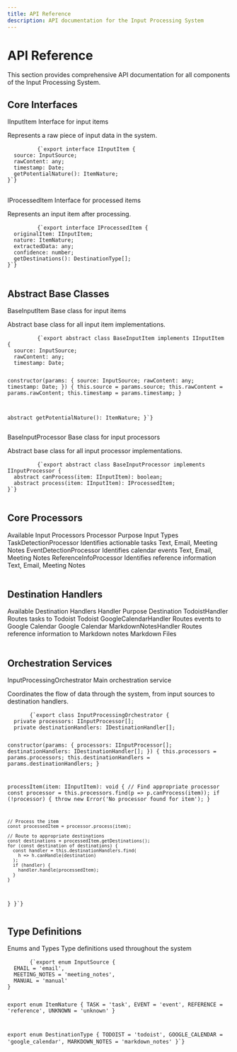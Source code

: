 ```yaml
---
title: API Reference
description: API documentation for the Input Processing System
---
```



# API Reference

This section provides comprehensive API documentation for all components of the Input Processing System.

## Core Interfaces

<div className="grid grid-cols-1 md:grid-cols-2 gap-4 mt-6">
  <Card>
    <CardHeader>
      <CardTitle>IInputItem</CardTitle>
      <CardDescription>Interface for input items</CardDescription>
    </CardHeader>
    <CardContent>
      <p>Represents a raw piece of input data in the system.</p>
      <pre className="bg-slate-950 p-4 text-slate-50 rounded-md mt-4">
        <code>{`export interface IInputItem {
  source: InputSource;
  rawContent: any;
  timestamp: Date;
  getPotentialNature(): ItemNature;
}`}</code>
      </pre>
    </CardContent>
  </Card>
  
  <Card>
    <CardHeader>
      <CardTitle>IProcessedItem</CardTitle>
      <CardDescription>Interface for processed items</CardDescription>
    </CardHeader>
    <CardContent>
      <p>Represents an input item after processing.</p>
      <pre className="bg-slate-950 p-4 text-slate-50 rounded-md mt-4">
        <code>{`export interface IProcessedItem {
  originalItem: IInputItem;
  nature: ItemNature;
  extractedData: any;
  confidence: number;
  getDestinations(): DestinationType[];
}`}</code>
      </pre>
    </CardContent>
  </Card>
</div>

## Abstract Base Classes

<div className="grid grid-cols-1 md:grid-cols-2 gap-4 mt-6">
  <Card>
    <CardHeader>
      <CardTitle>BaseInputItem</CardTitle>
      <CardDescription>Base class for input items</CardDescription>
    </CardHeader>
    <CardContent>
      <p>Abstract base class for all input item implementations.</p>
      <pre className="bg-slate-950 p-4 text-slate-50 rounded-md mt-4">
        <code>{`export abstract class BaseInputItem implements IInputItem {
  source: InputSource;
  rawContent: any;
  timestamp: Date;
  
  constructor(params: {
    source: InputSource;
    rawContent: any;
    timestamp: Date;
  }) {
    this.source = params.source;
    this.rawContent = params.rawContent;
    this.timestamp = params.timestamp;
  }
  
  abstract getPotentialNature(): ItemNature;
}`}</code>
      </pre>
    </CardContent>
  </Card>
  
  <Card>
    <CardHeader>
      <CardTitle>BaseInputProcessor</CardTitle>
      <CardDescription>Base class for input processors</CardDescription>
    </CardHeader>
    <CardContent>
      <p>Abstract base class for all input processor implementations.</p>
      <pre className="bg-slate-950 p-4 text-slate-50 rounded-md mt-4">
        <code>{`export abstract class BaseInputProcessor implements IInputProcessor {
  abstract canProcess(item: IInputItem): boolean;
  abstract process(item: IInputItem): IProcessedItem;
}`}</code>
      </pre>
    </CardContent>
  </Card>
</div>

## Core Processors

<Table>
  <TableCaption>Available Input Processors</TableCaption>
  <TableHeader>
    <TableRow>
      <TableHead>Processor</TableHead>
      <TableHead>Purpose</TableHead>
      <TableHead>Input Types</TableHead>
    </TableRow>
  </TableHeader>
  <TableBody>
    <TableRow>
      <TableCell>TaskDetectionProcessor</TableCell>
      <TableCell>Identifies actionable tasks</TableCell>
      <TableCell>Text, Email, Meeting Notes</TableCell>
    </TableRow>
    <TableRow>
      <TableCell>EventDetectionProcessor</TableCell>
      <TableCell>Identifies calendar events</TableCell>
      <TableCell>Text, Email, Meeting Notes</TableCell>
    </TableRow>
    <TableRow>
      <TableCell>ReferenceInfoProcessor</TableCell>
      <TableCell>Identifies reference information</TableCell>
      <TableCell>Text, Email, Meeting Notes</TableCell>
    </TableRow>
  </TableBody>
</Table>

## Destination Handlers

<Table>
  <TableCaption>Available Destination Handlers</TableCaption>
  <TableHeader>
    <TableRow>
      <TableHead>Handler</TableHead>
      <TableHead>Purpose</TableHead>
      <TableHead>Destination</TableHead>
    </TableRow>
  </TableHeader>
  <TableBody>
    <TableRow>
      <TableCell>TodoistHandler</TableCell>
      <TableCell>Routes tasks to Todoist</TableCell>
      <TableCell>Todoist</TableCell>
    </TableRow>
    <TableRow>
      <TableCell>GoogleCalendarHandler</TableCell>
      <TableCell>Routes events to Google Calendar</TableCell>
      <TableCell>Google Calendar</TableCell>
    </TableRow>
    <TableRow>
      <TableCell>MarkdownNotesHandler</TableCell>
      <TableCell>Routes reference information to Markdown notes</TableCell>
      <TableCell>Markdown Files</TableCell>
    </TableRow>
  </TableBody>
</Table>

## Orchestration Services

<Card className="mt-6">
  <CardHeader>
    <CardTitle>InputProcessingOrchestrator</CardTitle>
    <CardDescription>Main orchestration service</CardDescription>
  </CardHeader>
  <CardContent>
    <p>Coordinates the flow of data through the system, from input sources to destination handlers.</p>
    <pre className="bg-slate-950 p-4 text-slate-50 rounded-md mt-4">
      <code>{`export class InputProcessingOrchestrator {
  private processors: IInputProcessor[];
  private destinationHandlers: IDestinationHandler[];
  
  constructor(params: {
    processors: IInputProcessor[];
    destinationHandlers: IDestinationHandler[];
  }) {
    this.processors = params.processors;
    this.destinationHandlers = params.destinationHandlers;
  }
  
  processItem(item: IInputItem): void {
    // Find appropriate processor
    const processor = this.processors.find(p => p.canProcess(item));
    if (!processor) {
      throw new Error('No processor found for item');
    }
    
    // Process the item
    const processedItem = processor.process(item);
    
    // Route to appropriate destinations
    const destinations = processedItem.getDestinations();
    for (const destination of destinations) {
      const handler = this.destinationHandlers.find(
        h => h.canHandle(destination)
      );
      if (handler) {
        handler.handle(processedItem);
      }
    }
  }
}`}</code>
    </pre>
  </CardContent>
</Card>

## Type Definitions

<Card className="mt-6">
  <CardHeader>
    <CardTitle>Enums and Types</CardTitle>
    <CardDescription>Type definitions used throughout the system</CardDescription>
  </CardHeader>
  <CardContent>
    <pre className="bg-slate-950 p-4 text-slate-50 rounded-md">
      <code>{`export enum InputSource {
  EMAIL = 'email',
  MEETING_NOTES = 'meeting_notes',
  MANUAL = 'manual'
}

export enum ItemNature {
  TASK = 'task',
  EVENT = 'event',
  REFERENCE = 'reference',
  UNKNOWN = 'unknown'
}

export enum DestinationType {
  TODOIST = 'todoist',
  GOOGLE_CALENDAR = 'google_calendar',
  MARKDOWN_NOTES = 'markdown_notes'
}`}</code>
    </pre>
  </CardContent>
</Card>

